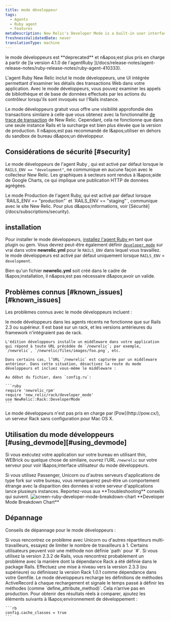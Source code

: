 ```yaml
---
title: mode développeur
tags:
  - Agents
  - Ruby agent
  - Features
metaDescription: New Relic's Developer Mode is a built-in user interface to examine details about web transactions in your application.
freshnessValidatedDate: never
translationType: machine
---
```


<Callout variant="caution">
  le mode développeurs est <DNT>**deprecated**</DNT> et n&amp;apos;est plus pris en charge à partir de [la version 4.1.0 de l'agentRuby ](/docs/release-notes/agent-release-notes/ruby-release-notes/ruby-agent-410333).
</Callout>

L'agent Ruby New Relic inclut le mode développeurs, une UI intégrée permettant d'examiner les détails des transactions Web dans votre application. Avec le mode développeurs, vous pouvez examiner les appels de bibliothèque et de base de données effectués par les actions du contrôleur lorsqu'ils sont invoqués sur l'Rails instance.

Le mode développeurs gratuit vous offre une visibilité approfondie des transactions similaire à celle que vous obtenez avec la fonctionnalité [de trace de transaction](/docs/apm/transactions/transaction-traces/introduction-transaction-traces) de New Relic. Cependant, cela ne fonctionne que dans une seule instance Rails et la surcharge est bien plus élevée que la version de production. Il n&amp;apos;est pas recommandé de l&amp;apos;utiliser en dehors du sandbox de bureau d&amp;apos;un développeur.

## Considérations de sécurité [#security]

Le mode développeurs de l'agent Ruby , qui est activé par défaut lorsque le `RAILS_ENV == "development"`, ne communique en aucune façon avec le collecteur New Relic. Les graphiques à secteurs sont rendus à l&amp;apos;aide de Google Charts, ce qui implique une publication HTTP de données agrégées.

<Callout variant="tip">
  Le mode Production de l'agent Ruby, qui est activé par défaut lorsque `RAILS_ENV == "production"` et `RAILS_ENV == "staging"`, communique avec le site New Relic. Pour plus d&amp;apos;informations, voir [Sécurité](/docs/subscriptions/security).
</Callout>

## installation

Pour installer le mode développeurs, [installez l'agent Ruby ](/docs/ruby/ruby-agent-installation)en tant que plugin ou gem. Vous devrez peut-être également définir [`developer_mode`](/docs/agents/ruby-agent/installation-configuration/ruby-agent-configuration#developer_mode) sur vrai dans votre <DNT>**newrelic.yml**</DNT> pour le `RAILS_ENV` dans lequel vous travaillez. le mode développeurs est activé par défaut uniquement lorsque `RAILS_ENV` = `development`.

Bien qu'un fichier <DNT>**newrelic.yml**</DNT> soit créé dans le cadre de l&amp;apos;installation, il n&amp;apos;est pas nécessaire d&amp;apos;avoir un <InlinePopover type="licenseKey" />valide.

## Problèmes connus [#known\_issues][#known_issues]

Les problèmes connus avec le mode développeurs incluent :

<CollapserGroup>
  <Collapser id="rails-23" title="Nécessite Rails 2.3 ou supérieur">
    le mode développeurs dans les agents récents ne fonctionne que sur Rails 2.3 ou supérieur. Il est basé sur un rack, et les versions antérieures du framework n'intégraient pas de rack.

    L'édition développeurs installe un middleware dans votre application qui répond à toute URL précédée de `/newrelic`; par exemple, `/newrelic`, `/newrelic/files/images/foo.png`, etc.

    Dans certains cas, l’URL `/newrelic` est capturée par un middleware antérieur. Dans cette situation, désactivez la route du mode développeurs et incluez vous-même le middleware :

    Au début du fichier, dans `config.ru`:

    ```ruby
    require 'newrelic_rpm'
    require 'new_relic/rack/developer_mode'
    use NewRelic::Rack::DeveloperMode
    ```
  </Collapser>

  <Collapser id="pow-compatibility" title="Incompatible avec Pow">
    Le mode développeurs n'est pas pris en charge par [Pow](http://pow.cx/), un serveur Rack sans configuration pour Mac OS X.
  </Collapser>
</CollapserGroup>

## Utilisation du mode développeurs [#using\_devmode][#using_devmode]

Si vous exécutez votre application sur votre bureau en utilisant thin, WEBrick ou quelque chose de similaire, ouvrez l'URL `/newrelic` sur votre serveur pour voir l&amp;apos;interface utilisateur du mode développeurs.

<Callout variant="caution">
  Si vous utilisez Passenger, Unicorn ou d'autres serveurs d'applications de type fork sur votre bureau, vous remarquerez peut-être un comportement étrange avec la disparition des données si votre serveur d'applications lance plusieurs instances. Reportez-vous aux <DNT>**Troubleshooting**</DNT> conseils qui suivent.
</Callout>

<img title="screen-ruby-developer-mode-breakdown-chart" alt="screen-ruby-developer-mode-breakdown-chart" src="/images/apm_screenshot-crop_screen-breakdown-chart.webp" />

<DNT>
  **Developer Mode Breakdown Chart**
</DNT>

## Dépannage

Conseils de dépannage pour le mode développeurs :

<CollapserGroup>
  <Collapser id="disappearing-request" title="requestsqui disparaissent">
    Si vous rencontrez ce problème avec Unicorn ou d'autres répartiteurs multi-travailleurs, essayez de limiter le nombre de travailleurs à 1.
  </Collapser>

  <Collapser id="undefined-method-rack-request" title="Chemin de méthode non défini pour Rack::Request">
    Certains utilisateurs peuvent voir une méthode non définie `path` pour `#<Rack::Request>`. Si vous utilisez la version 2.3.2 de Rails, vous rencontrez probablement un problème avec la manière dont la dépendance Rack a été définie dans le package Rails. Effectuez une mise à niveau vers la version 2.3.3 (ou supérieure) ou définissez la version Rack 1.0.1 comme dépendance dans votre Gemfile.
  </Collapser>

  <Collapser id="activerecord-reloads" title="Rechargements d'ActiveRecord">
    Le mode développeurs recharge les définitions de méthodes ActiveRecord à chaque rechargement et signale le temps passé à définir les méthodes (comme `define_attribute_method)`. Cela n’arrive pas en production. Pour obtenir des résultats réels à comparer, ajoutez les éléments suivants à l&amp;apos;environnement de développement :

    ```rb
    config.cache_classes = true
    ```
  </Collapser>
</CollapserGroup>